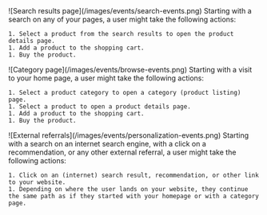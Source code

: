 <Tabs>
  <Tab title="Search results page">
    ![Search results page](/images/events/search-events.png)
    Starting with a search on any of your pages, a user might take the following actions:

    1. Select a product from the search results to open the product details page.
    1. Add a product to the shopping cart.
    1. Buy the product.
  </Tab>
  <Tab title="Category page">
    ![Category page](/images/events/browse-events.png)
    Starting with a visit to your home page, a user might take the following actions:

    1. Select a product category to open a category (product listing) page.
    1. Select a product to open a product details page.
    1. Add a product to the shopping cart.
    1. Buy the product.
  </Tab>
  <Tab title="External referrals">
    ![External referrals](/images/events/personalization-events.png)
    Starting with a search on an internet search engine, with a click on a recommendation, or any other external referral, a user might take the following actions:

    1. Click on an (internet) search result, recommendation, or other link to your website.
    1. Depending on where the user lands on your website, they continue the same path as if they started with your homepage or with a category page.
  </Tab>
</Tabs>